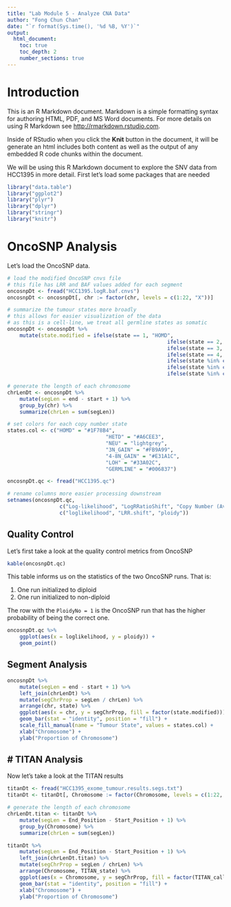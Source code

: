 ```yaml
---
title: "Lab Module 5 - Analyze CNA Data"
author: "Fong Chun Chan"
date: "`r format(Sys.time(), '%d %B, %Y')`"
output: 
  html_document:
    toc: true
    toc_depth: 2
    number_sections: true
---
```


# Introduction

This is an R Markdown document. Markdown is a simple formatting syntax for authoring HTML, PDF, and MS Word documents. For more details on using R Markdown see <http://rmarkdown.rstudio.com>.

Inside of RStudio when you click the **Knit** button in the document, it will be generate an html includes both content as well as the output of any embedded R code chunks within the document. 

We will be using this R Markdown document to explore the SNV data from HCC1395 in more detail. First let's load some packages that are needed

```r
library("data.table")
library("ggplot2")
library("plyr")
library("dplyr")
library("stringr")
library("knitr")
```

# OncoSNP Analysis

Let's load the OncoSNP data. 

```r
# load the modified OncoSNP cnvs file
# this file has LRR and BAF values added for each segment
oncosnpDt <- fread("HCC1395.logR.baf.cnvs")
oncosnpDt <- oncosnpDt[, chr := factor(chr, levels = c(1:22, "X"))]

# summarize the tumour states more broadly
# this allows for easier visualization of the data
# as this is a cell-line, we treat all germline states as somatic
oncosnpDt <- oncosnpDt %>%
	mutate(state.modified = ifelse(state == 1, "HOMD", 
													ifelse(state == 2, "HETD",
													ifelse(state == 3, "NEU",
													ifelse(state == 4, "3N_GAIN",
													ifelse(state %in% c(5:13), "4-8N_GAIN",
													ifelse(state %in% c(14:20), "LOH",
													ifelse(state %in% c(21:28), "LOH", NA))))))))

# generate the length of each chromosome
chrLenDt <- oncosnpDt %>%
	mutate(segLen = end - start + 1) %>%
	group_by(chr) %>%
	summarize(chrLen = sum(segLen))

# set colors for each copy number state
states.col <- c("HOMD" = "#1F78B4",
								"HETD" = "#A6CEE3", 
								"NEU" = "lightgrey", 
								"3N_GAIN" = "#FB9A99", 
								"4-8N_GAIN" = "#E31A1C", 
								"LOH" = "#33A02C",
								"GERMLINE" = "#006837")

oncosnpDt.qc <- fread("HCC1395.qc")

# rename columns more easier processing downstream
setnames(oncosnpDt.qc, 
				 c("Log-likelihood", "LogRRatioShift", "Copy Number (Average)"), 
				 c("loglikelihood", "LRR.shift", "ploidy"))
```

## Quality Control

Let's first take a look at the quality control metrics from OncoSNP

```r
kable(oncosnpDt.qc)
```

This table informs us on the statistics of the two OncoSNP runs. That is:

1. One run initialized to diploid
2. One run initialized to non-diploid

The row with the `PloidyNo = 1` is the OncoSNP run that has the higher probability of being the correct one. 

```r
oncosnpDt.qc %>%
	ggplot(aes(x = loglikelihood, y = ploidy)) +
	geom_point()
```

## Segment Analysis

```r
oncosnpDt %>%
	mutate(segLen = end - start + 1) %>%
	left_join(chrLenDt) %>%
	mutate(segChrProp = segLen / chrLen) %>%
	arrange(chr, state) %>%
	ggplot(aes(x = chr, y = segChrProp, fill = factor(state.modified))) +
	geom_bar(stat = "identity", position = "fill") +
	scale_fill_manual(name = "Tumour State", values = states.col) +
	xlab("Chromosome") +
	ylab("Proportion of Chromosome")
```

# TITAN Analysis
---

Now let's take a look at the TITAN results

```r
titanDt <- fread("HCC1395_exome_tumour.results.segs.txt")
titanDt <- titanDt[, Chromosome := factor(Chromosome, levels = c(1:22, "X"))]

# generate the length of each chromosome
chrLenDt.titan <- titanDt %>%
	mutate(segLen = End_Position - Start_Position + 1) %>%
	group_by(Chromosome) %>%
	summarize(chrLen = sum(segLen))

titanDt %>%
	mutate(segLen = End_Position - Start_Position + 1) %>%
	left_join(chrLenDt.titan) %>% 
	mutate(segChrProp = segLen / chrLen) %>% 
	arrange(Chromosome, TITAN_state) %>%
	ggplot(aes(x = Chromosome, y = segChrProp, fill = factor(TITAN_call))) +
	geom_bar(stat = "identity", position = "fill") +
	xlab("Chromosome") +
	ylab("Proportion of Chromosome")
```

